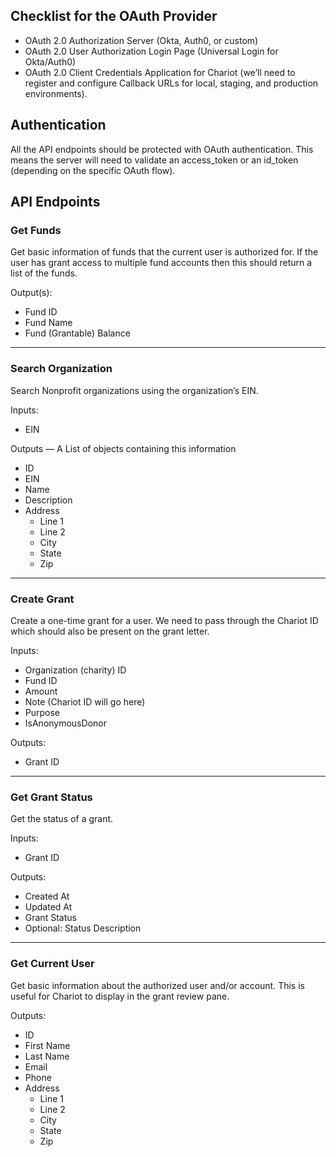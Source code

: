 ## Checklist for the OAuth Provider

- OAuth 2.0 Authorization Server (Okta, Auth0, or custom)
- OAuth 2.0 User Authorization Login Page (Universal Login for Okta/Auth0)
- OAuth 2.0 Client Credentials Application for Chariot (we’ll need to register and configure Callback URLs for local, staging, and production environments).

## Authentication

All the API endpoints should be protected with OAuth authentication. This means the server will need to validate an access_token or an id_token (depending on the specific OAuth flow).

## API Endpoints

### Get Funds

Get basic information of funds that the current user is authorized for. If the user has grant access to multiple fund accounts then this should return a list of the funds.

Output(s): 

- Fund ID
- Fund Name
- Fund (Grantable) Balance

---

### Search Organization

Search Nonprofit organizations using the organization’s EIN.

Inputs: 

- EIN

Outputs — A List of objects containing this information

- ID
- EIN
- Name
- Description
- Address
    - Line 1
    - Line 2
    - City
    - State
    - Zip

---

### Create Grant

Create a one-time grant for a user. We need to pass through the Chariot ID which should also be present on the grant letter.

Inputs:

- Organization (charity) ID
- Fund ID
- Amount
- Note (Chariot ID will go here)
- Purpose
- IsAnonymousDonor

Outputs:

- Grant ID

---

### Get Grant Status

Get the status of a grant.

Inputs: 

- Grant ID

Outputs: 

- Created At
- Updated At
- Grant Status
- Optional: Status Description

---

### Get Current User

Get basic information about the authorized user and/or account. This is useful for Chariot to display in the grant review pane.

Outputs: 

- ID
- First Name
- Last Name
- Email
- Phone
- Address
    - Line 1
    - Line 2
    - City
    - State
    - Zip